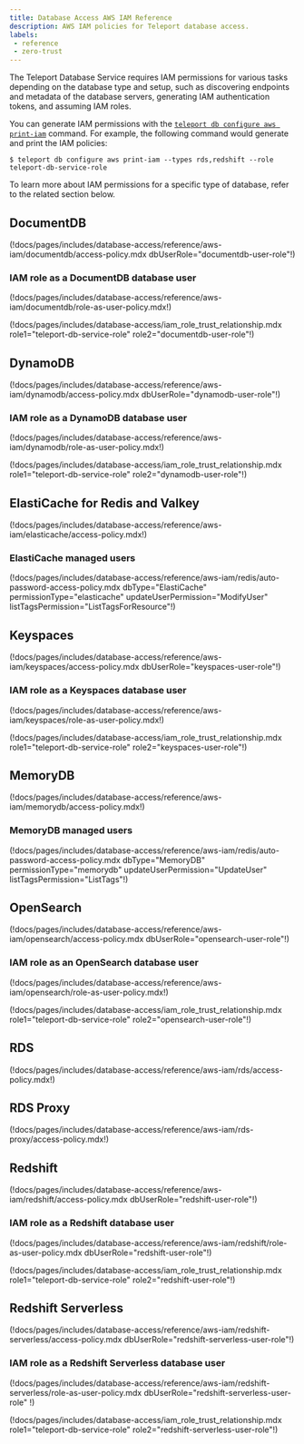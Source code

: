 ```yaml
---
title: Database Access AWS IAM Reference
description: AWS IAM policies for Teleport database access.
labels:
 - reference
 - zero-trust
---
```


The Teleport Database Service requires IAM permissions for various tasks
depending on the database type and setup, such as discovering endpoints and
metadata of the database servers, generating IAM authentication tokens, and
assuming IAM roles.

You can generate IAM permissions with the [`teleport db configure aws
print-iam`](cli.mdx)
command. For example, the following command would generate and print the IAM
policies:

```code
$ teleport db configure aws print-iam --types rds,redshift --role teleport-db-service-role
```

To learn more about IAM permissions for a specific type of database, refer to
the related section below.

## DocumentDB

(!docs/pages/includes/database-access/reference/aws-iam/documentdb/access-policy.mdx dbUserRole="documentdb-user-role"!)

### IAM role as a DocumentDB database user

(!docs/pages/includes/database-access/reference/aws-iam/documentdb/role-as-user-policy.mdx!)

(!docs/pages/includes/database-access/iam_role_trust_relationship.mdx role1="teleport-db-service-role" role2="documentdb-user-role"!)

## DynamoDB

(!docs/pages/includes/database-access/reference/aws-iam/dynamodb/access-policy.mdx dbUserRole="dynamodb-user-role"!)

### IAM role as a DynamoDB database user

(!docs/pages/includes/database-access/reference/aws-iam/dynamodb/role-as-user-policy.mdx!)

(!docs/pages/includes/database-access/iam_role_trust_relationship.mdx role1="teleport-db-service-role" role2="dynamodb-user-role"!)

## ElastiCache for Redis and Valkey

(!docs/pages/includes/database-access/reference/aws-iam/elasticache/access-policy.mdx!)

### ElastiCache managed users

(!docs/pages/includes/database-access/reference/aws-iam/redis/auto-password-access-policy.mdx dbType="ElastiCache" permissionType="elasticache" updateUserPermission="ModifyUser" listTagsPermission="ListTagsForResource"!)

## Keyspaces

(!docs/pages/includes/database-access/reference/aws-iam/keyspaces/access-policy.mdx dbUserRole="keyspaces-user-role"!)

### IAM role as a Keyspaces database user

(!docs/pages/includes/database-access/reference/aws-iam/keyspaces/role-as-user-policy.mdx!)

(!docs/pages/includes/database-access/iam_role_trust_relationship.mdx role1="teleport-db-service-role" role2="keyspaces-user-role"!)

## MemoryDB

(!docs/pages/includes/database-access/reference/aws-iam/memorydb/access-policy.mdx!)

### MemoryDB managed users

(!docs/pages/includes/database-access/reference/aws-iam/redis/auto-password-access-policy.mdx dbType="MemoryDB" permissionType="memorydb" updateUserPermission="UpdateUser" listTagsPermission="ListTags"!)

## OpenSearch

(!docs/pages/includes/database-access/reference/aws-iam/opensearch/access-policy.mdx dbUserRole="opensearch-user-role"!)

### IAM role as an OpenSearch database user

(!docs/pages/includes/database-access/reference/aws-iam/opensearch/role-as-user-policy.mdx!)

(!docs/pages/includes/database-access/iam_role_trust_relationship.mdx role1="teleport-db-service-role" role2="opensearch-user-role"!)

## RDS

(!docs/pages/includes/database-access/reference/aws-iam/rds/access-policy.mdx!)

## RDS Proxy

(!docs/pages/includes/database-access/reference/aws-iam/rds-proxy/access-policy.mdx!)

## Redshift

(!docs/pages/includes/database-access/reference/aws-iam/redshift/access-policy.mdx dbUserRole="redshift-user-role"!)

### IAM role as a Redshift database user

(!docs/pages/includes/database-access/reference/aws-iam/redshift/role-as-user-policy.mdx dbUserRole="redshift-user-role"!)

(!docs/pages/includes/database-access/iam_role_trust_relationship.mdx role1="teleport-db-service-role" role2="redshift-user-role"!)

## Redshift Serverless

(!docs/pages/includes/database-access/reference/aws-iam/redshift-serverless/access-policy.mdx dbUserRole="redshift-serverless-user-role"!)

### IAM role as a Redshift Serverless database user

(!docs/pages/includes/database-access/reference/aws-iam/redshift-serverless/role-as-user-policy.mdx dbUserRole="redshift-serverless-user-role" !)

(!docs/pages/includes/database-access/iam_role_trust_relationship.mdx role1="teleport-db-service-role" role2="redshift-serverless-user-role"!)
